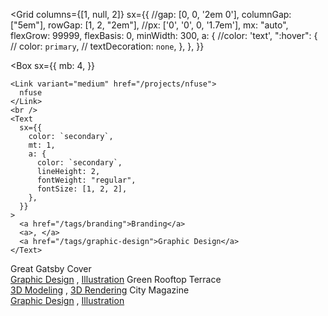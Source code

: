 
<Grid
  columns={[1, null, 2]}
  sx={{
    //gap: [0, 0, '2em 0'],
    columnGap: ["5em"],
    rowGap: [1, 2, "2em"],
    //px: ['0', '0', 0, '1.7em'],
    mx: "auto",
    flexGrow: 99999,
    flexBasis: 0,
    minWidth: 300,
    a: {
      //color: 'text',
      ":hover": {
        // color: `primary`,
        // textDecoration: `none`,
      },
    },
  }}
>
  <Box
    sx={{
      mb: 4,
    }}
  >
    <Link variant="medium" href="/projects/nfuse">
      nfuse
    </Link>
    <br />
    <Text
      sx={{
        color: `secondary`,
        mt: 1,
        a: {
          color: `secondary`,
          lineHeight: 2,
          fontWeight: "regular",
          fontSize: [1, 2, 2],
        },
      }}
    >
      <a href="/tags/branding">Branding</a>
      <a>, </a>
      <a href="/tags/graphic-design">Graphic Design</a>
    </Text>
  </Box>
  <Box
    sx={{
      mb: 4,
    }}
  >
    <Link variant="medium" href="/projects/gatsby-book-cover">
      Great Gatsby Cover
    </Link>
    <br />
    <Text
      sx={{
        color: `secondary`,
        mt: 1,
        a: {
          color: `secondary`,
          lineHeight: 2,
          fontWeight: "regular",
          fontSize: [1, 2, 2],
        },
      }}
    >
      <a href="/tags/branding">Graphic Design</a>
      <a>, </a>
      <a href="/tags/illustration">Illustration</a>
    </Text>
  </Box>
  <Box
    sx={{
      mb: 4,
    }}
  >
    <Link variant="medium" href="/projects/green-rooftop-terrace">
      Green Rooftop Terrace
    </Link>
    <br />
    <Text
      sx={{
        color: `secondary`,
        mt: 1,
        a: {
          color: `secondary`,
          lineHeight: 2,
          fontWeight: "regular",
          fontSize: [1, 2, 2],
        },
      }}
    >
      <a href="/tags/3-d-modeling">3D Modeling</a>
      <a>, </a>
      <a href="/tags/3-d-rendering">3D Rendering</a>
    </Text>
  </Box>
  <Box
    sx={{
      mb: 4,
    }}
  >
    <Link variant="medium" href="/projects/city-magazine-cover">
      City Magazine
    </Link>
    <br />
    <Text
      sx={{
        color: `secondary`,
        mt: 1,
        a: {
          color: `secondary`,
          lineHeight: 2,
          fontWeight: "regular",
          fontSize: [1, 2, 2],
        },
      }}
    >
      <a href="/tags/graphic-design">Graphic Design</a>
      <a>, </a>
      <a href="/tags/illustration">Illustration</a>
    </Text>
  </Box>
</Grid>

<!--<Box
  sx={{
    mt: 5,
    flexGrow: 99999,
    flexBasis: 0,
    minWidth: 300,
    a: {
      color: 'text',
      ":hover": {
        // color: `primary`,
        // textDecoration: `none`,
      },
    }
    }}>
    <Box sx={{
      mb: 4,
      }}>
      <Link variant="medium" href="/projects/nfuse">nfuse</Link>
      <br />
      <Text sx={{ color: `text`, mt: 1, a: { color: `secondary`, lineHeight: 2, fontWeight: 'regular', fontSize: [1, 2, 2] }}}>
        <a
          href='/tags/branding'>
          Branding
        </a>
        <a>, </a>
        <a
          href='/tags/graphic-design'>
          Graphic Design
        </a>
      </Text>
    </Box>
    <Box sx={{
      mb: 4,
      }}>
      <Link variant="medium" href="/projects/gatsby-book-cover">Great Gatsby Cover</Link>
      <br />
      <Text sx={{ color: `text`, mt: 1, a: { color: `secondary`, lineHeight: 2, fontWeight: 'regular', fontSize: [1, 2, 2] }}}>
        <a
          href='/tags/branding'>
          Graphic Design
        </a>
        <a>, </a>
        <a
          href='/tags/illustration'>
          Illustration
        </a>
      </Text>
    </Box>
    <Box sx={{
      mb: 4,
      }}>
      <Link variant="medium" href="/projects/green-rooftop-terrace">Green Rooftop Terrace</Link>
      <br />
      <Text sx={{ color: `text`, mt: 1, a: { color: `secondary`, lineHeight: 2, fontWeight: 'regular', fontSize: [1, 2, 2] }}}>
        <a
          href='/tags/3-d-modeling'>
          3D Modeling
        </a>
        <a>, </a>
        <a
          href='/tags/3-d-rendering'>
          3D Rendering
        </a>
      </Text>
    </Box>
    <Box sx={{
      mb: 4,
      }}>
      <Link variant="medium" href="/projects/city-magazine-cover">City Magazine</Link>
      <br />
      <Text sx={{ color: `text`, mt: 1, a: { color: `secondary`, lineHeight: 2, fontWeight: 'regular', fontSize: [1, 2, 2] }}}>
        <a
          href='/tags/graphic-design'>
          Graphic Design
        </a>
        <a>, </a>
        <a
          href='/tags/illustration'>
          Illustration
        </a>
      </Text>
    </Box>
  </Box>
-->

<!--
<Flex
  sx={{
    flexWrap: 'wrap',
    variant: 'dividers.top',
  }}>
  <Box
    sx={{
      mt: [4],
      pb: 4,
      flexGrow: 1,
      // flexBasis: [256, 190, 256, 256],
      flexBasis: ['27.5%'],
    }}>
    <Text
      sx={{
        fontSize: [1, 2, 2],
        color: 'secondary',
      }}>
      Projects
    </Text>
    <br />
    <span sx={{color: 'secondary'}}>( </span>
    <Link
      href="/projects"
      sx= {{color: 'secondary'}}
    >
     See all
    </Link>
    <span> )</span>

  </Box>

  <Box
    sx={{
      mt: 4,
      flexGrow: 99999,
      flexBasis: 0,
      minWidth: 300,
      a: {
        color: 'text',
        ":hover": {
          // color: `primary`,
          // textDecoration: `none`,
        },
      }
      }}>
      <Box sx={{
        mb: 4,
        }}>
        <Link variant="medium" href="/projects/nfuse">nfuse</Link>
        <br />
        <Text sx={{ color: `text`, mt: 1, a: { color: `secondary`, lineHeight: 2, fontWeight: 'regular', fontSize: [1, 2, 2] }}}>
          <a
            href='/tags/branding'>
            Branding
          </a>
          <a>, </a>
          <a
            href='/tags/graphic-design'>
            Graphic Design
          </a>
        </Text>
      </Box>
      <Box sx={{
        mb: 4,
        }}>
        <Link variant="medium" href="/projects/gatsby-book-cover">Great Gatsby Cover</Link>
        <br />
        <Text sx={{ color: `text`, mt: 1, a: { color: `secondary`, lineHeight: 2, fontWeight: 'regular', fontSize: [1, 2, 2] }}}>
          <a
            href='/tags/branding'>
            Graphic Design
          </a>
          <a>, </a>
          <a
            href='/tags/illustration'>
            Illustration
          </a>
        </Text>
      </Box>
      <Box sx={{
        mb: 4,
        }}>
        <Link variant="medium" href="/projects/green-rooftop-terrace">Green Rooftop Terrace</Link>
        <br />
        <Text sx={{ color: `text`, mt: 1, a: { color: `secondary`, lineHeight: 2, fontWeight: 'regular', fontSize: [1, 2, 2] }}}>
          <a
            href='/tags/3-d-modeling'>
            3D Modeling
          </a>
          <a>, </a>
          <a
            href='/tags/3-d-rendering'>
            3D Rendering
          </a>
        </Text>
      </Box>
      <Box sx={{
        mb: 4,
        }}>
        <Link variant="medium" href="/projects/city-magazine-cover">City Magazine</Link>
        <br />
        <Text sx={{ color: `text`, mt: 1, a: { color: `secondary`, lineHeight: 2, fontWeight: 'regular', fontSize: [1, 2, 2] }}}>
          <a
            href='/tags/graphic-design'>
            Graphic Design
          </a>
          <a>, </a>
          <a
            href='/tags/illustration'>
            Illustration
          </a>
        </Text>
      </Box>

  </Box>
</Flex>
-->

